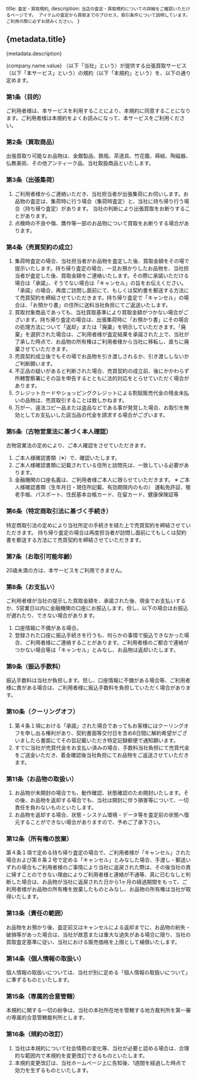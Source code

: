
  title: `査定・買取規約`,
  description: 
`当店の査定・買取規約についての詳細をご確認いただけるページです。
アイテムの査定から買取までのプロセス、取引条件について説明しています。
ご利用の際に必ずお読みください。`
}

## {metadata.title}

<p>{metadata.description}</p>


<span>{company.name.value}</span> （以下「当社」という）が提供する出張買取サービス（以下「本サービス」という）の規約（以下「本規約」という）を、以下の通り定めます。

### 第1条（目的）
ご利用者様は、本サービスを利用することにより、本規約に同意することになります。ご利用者様は本規約をよくお読みになって、本サービスをご利用ください。

### 第2条（買取商品）
出張買取り可能なお品物は、金銀製品、鉄瓶、茶道具、竹花籠、蒔絵、陶磁器、仏教美術、その他アンティーク品、当社取扱商品といたします。

### 第3条（出張集荷）
1. ご利用者様からご連絡いただき、当社担当者が出張集荷にお伺いします。お品物の査定は、集荷時に行う場合（集荷時査定）と、当社に持ち帰り行う場合（持ち帰り査定）があります。
当社の判断により出張買取をお断りすることがあります。
1. 点検時の不良や傷、贋作等一部のお品物について買取をお断りする場合があります。

### 第4条（売買契約の成立）
1. 集荷時査定の場合、当社担当者がお品物を査定した後、買取金額をその場で提示いたします。持ち帰り査定の場合、一旦お預かりしたお品物を、当社担当者が査定した後、買取金額をご連絡いたします。その際に承諾いただける場合は「承諾」、そうでない場合は「キャンセル」の旨をお伝えください。
「承諾」の場合、再度ご訪問し面前にて、もしくは契約書を郵送する方法にて売買契約を締結させていただきます。持ち帰り査定で「キャンセル」の場合は、「お預かり書」の住所に送料当社負担にてご返送いたします。
1. 買取対象商品であっても、当社買取基準により買取金額がつかない場合がございます。持ち帰り査定の場合は、出張集荷時に「お預かり書」にその場合の処理方法について「返却」または「廃棄」を明示していただきます。「廃棄」を選択された場合は、ご利用者様が査定結果を承諾された上で、当社が了承した時点で、お品物の所有権はご利用者様から当社に移転し、直ちに廃棄させていただきます。
1. 売買契約成立後でもその場でお品物を引き渡しされるか、引き渡ししないかご判断願います。
1. 不正品の疑いがあると判断された場合、売買契約の成立前、後にかかわらず所轄警察署にその旨を申告するとともに法的対応をとらせていただく場合があります。
1. クレジットカードやショッピングクレジットによる割賦販売代金の残金未払いの品物は、売買取引することは致しかねます。
1. 万が一、違法コピー品または盗品などである事が発覚した場合、お取引を無効としてお支払いした該当品の代金を請求する場合がございます。

### 第5条（古物営業法に基づく本人確認）
古物営業法の定めにより、ご本人確認をさせていただきます。

1. ご本人様確認書類（※）で、確認いたします。
1. ご本人様確認書類に記載されている住所と訪問先は、一致している必要があります。
1. 金融機関の口座名義は、ご利用者様ご本人に限らせていただきます。
※ ご本人様確認書類（生年月日・現住所記載、有効期限内のもの）
運転免許証、敬老手帳、パスポート、住民基本台帳カード、在留カード、健康保険証等

### 第6条（特定商取引法に基づく手続き）
特定商取引法の定めにより当社所定の手続きを経た上で売買契約を締結させていただきます。
持ち帰り査定の場合は再度担当者が訪問し面前にてもしくは契約書を郵送する方法にて売買契約を締結させていただきます。

### 第7条（お取引可能年齢）
20歳未満の方は、本サービスをご利用できません。

### 第8条（お支払い）
ご利用者様が当社の提示した買取金額を、承諾された後、現金でお支払いするか、5営業日以内に金融機関の口座にお振込します。但し、以下の場合はお振込が遅れたり、できない場合があります。

1. 口座情報に不備がある場合。
1. 登録された口座に振込手続きを行うも、何らかの事情で振込できなかった場合、ご利用者様にご連絡することがあります。ご利用者様のご都合で連絡がつかない場合等は「キャンセル」とみなし、お品物は返却いたします。

### 第9条（振込手数料）
振込手数料は当社が負担します。但し、口座情報に不備がある場合等、ご利用者様に責がある場合は、ご利用者様に振込手数料を負担していただく場合があります。

### 第10条（クーリングオフ）
1. 第４条１項における「承諾」された場合であってもお客様にはクーリングオフを申し出る権利があり、契約書面等交付日を含め8日間に解約希望がございましたら書面にてその旨記載いただき特定記録郵便で通知願います。
1. すでに当社が売買代金をお支払い済みの場合、手数料当社負担にて売買代金をご送金いただき、着金確認後当社負担にてお品物をご返送させていただきます。

### 第11条（お品物の取扱い）
1. お品物が未開封の場合でも、動作確認、状態確認のため開封いたします。その後、お品物を返却する場合でも、当社は開封に伴う損害等について、一切責任を負わないものといたします。
1. お品物を返却する場合、状態・システム環境・データ等を査定前の状態へ復元することができない場合がありますので、予めご了承下さい。

### 第12条（所有権の放棄）
第４条１項で定める持ち帰り査定の場合で、ご利用者様が「キャンセル」された場合および第８条２号で定める「キャンセル」とみなした場合、手渡し・郵送いずれの場合もご利用者様のご事情により当社に返戻された際は、その後当社の責に帰すことのできない理由によりご利用者様と連絡が不通等、真に已むなしと判断した場合は、お品物が当社に返戻された日から1ヶ月の経過期間をもって、ご利用者様がお品物の所有権を放棄したものとみなし、お品物の所有権は当社が取得いたします。

### 第13条（責任の範囲）
お品物をお預かり後、査定前又はキャンセルによる返却までに、お品物の紛失・破損等があった場合は、当社が故意または重大な過失がある場合に限り、当社の買取査定基準に従い、当社における販売価格を上限として補償いたします。

### 第14条（個人情報の取扱い）
個人情報の取扱いについては、当社が別に定める「個人情報の取扱いについて」に準ずるものといたします。

### 第15条（専属的合意管轄）
本規約に関する一切の紛争は、当社の本社所在地を管轄する地方裁判所を第一審の専属的合意管轄裁判所とします。

### 第16条（規約の改訂）
1. 当社は本規約について社会情勢の変化等、当社が必要と認める場合は、合理的な範囲内で本規約を変更改訂できるものといたします。
1. 本規約変更改訂は、当社ホームページ上に告知後、1週間を経過した時点で効力を生ずるものといたします。
